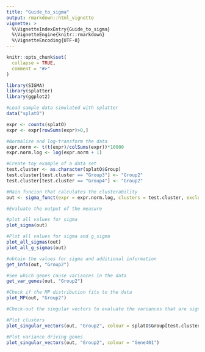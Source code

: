 ```yaml
---
title: "Guide_to_sigma"
output: rmarkdown::html_vignette
vignette: >
  %\VignetteIndexEntry{Guide_to_sigma}
  %\VignetteEngine{knitr::rmarkdown}
  %\VignetteEncoding{UTF-8}
---
```


```r
knitr::opts_chunk$set(
  collapse = TRUE,
  comment = "#>"
)
```

```r
library(SIGMA)
library(splatter)
library(ggplot2)

#Load sample data simulated with splatter
data("splatO")

expr <- counts(splatO)
expr <- expr[rowSums(expr)>0,]

#Normalize and log-transform the data
expr.norm <- t(t(expr)/colSums(expr))*10000
expr.norm.log <- log(expr.norm + 1)

#Create toy example of a data set
test.cluster <- as.character(splatO$Group)
test.cluster[test.cluster == "Group3"] <- "Group2"
test.cluster[test.cluster == "Group4"] <- "Group2"
```

```r
#Main funcion that calculates the clusterability
out <- sigma_funct(expr = expr.norm.log, clusters = test.cluster, exclude = data.frame(clsm = log(colSums(expr) + 1)))
```

```r
#Evaluate the output of the measure

#plot all values for sigma
plot_sigma(out)

#Plot all values for sigma and g_sigma
plot_all_sigmas(out)
plot_all_g_sigmas(out)

#obtain the values for sigma and additional information
get_info(out, "Group2")

#See which genes cause variances in the data
get_var_genes(out, "Group2")

#Check if the MP distribution fits to the data
plot_MP(out, "Group2")

#Check-out the singular vectors to evaluate the variances that are significant 

#Plot clusters
plot_singular_vectors(out, "Group2", colour = splatO$Group[test.cluster == "Group2"])

#Plot variance driving genes
plot_singular_vectors(out, "Group2", colour = "Gene401")

```

